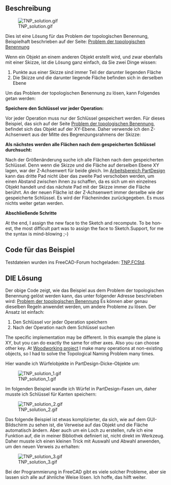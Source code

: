 <languages/>

{{Macro/de
|Name=Makro TNP-Lösung
|Icon=TNP_solution.png
|Description=Dies ist eine Lösung für das Problem der topologischen Benennung.
|Author=Dprojects
|Download=[https://wiki.freecad.org/images/e/e4/TNP_solution.png Werkzeugleisten-Symbol]
|Date=2022-08-16
|Version=1.0
}}

<span id="Description"></span>
==Beschreibung==

[[File:TNP_solution.gif]]

Dies ist eine Lösung für das Problem der topologischen Benennung, Beispielhaft beschrieben auf der Seite: [[Topological_naming_problem/de|Problem der topologischen Benennung]]

Wenn ein Objekt an einem anderen Objekt erstellt wird, und zwar ebenfalls mit einer Skizze, ist die Lösung ganz einfach, da Sie zwei Dinge wissen:

# Punkte aus einer Skizze sind immer Teil der darunter liegenden Fläche
# Die Skizze und die darunter liegende Fläche befinden sich in derselben Ebene 

Um das Problem der topologischen Benennung zu lösen, kann Folgendes getan werden:

'''Speichere den Schlüssel vor jeder Operation:'''

Vor jeder Operation muss nur der Schlüssel gespeichert werden. Für dieses Beispiel, das sich auf der Seite  [[Topological_naming_problem/de|Problem der topologischen Benennung]], befindet sich das Objekt auf der XY-Ebene. Daher verwende ich den Z-Achsenwert aus der Mitte des Begrenzungsrahmens der Skizze:

{{MacroCode|code=
ad = FreeCAD.ActiveDocument
p2 = ad.Pad002
s2 = p2.Profile[0]
key = round(s2.Shape.BoundBox.Center[2], precision)
}}

'''Als nächstes werden alle Flächen nach dem gespeicherten Schlüssel durchsucht:'''

Nach der Größenänderung suche ich alle Flächen nach dem gespeicherten Schlüssel. Denn wenn die Skizze und die Fläche auf derselben Ebene XY lagen, war der Z-Achsenwert für beide gleich. Im [[PartDesign_Workbench/de|Arbeitsbereich PartDesign]] kann das dritte Pad nicht über das zweite Pad verschoben werden, um einen Abstand zwischen ihnen zu schaffen, da es sich um ein einzelnes Objekt handelt und das nächste Pad mit der Skizze immer die Fläche berührt. An der neuen Fläche ist der Z-Achsenwert immer derselbe wie der gespeicherte Schlüssel. Es wird der Flächenindex zurückgegeben. Es muss nichts weiter getan werden. 

{{MacroCode|code=

def getFaceIndex(iObj, iBB):
	
	index = 0	

	for f in iObj.Shape.Faces:

		index += 1
		bb = round(f.BoundBox.Center[2], precision)
		if bb == iBB:
			return index

	return -1

}}

'''Abschließende Schritte'''

<div lang="en" dir="ltr" class="mw-content-ltr">
At the end, I assign the new face to the Sketch and recompute. To be honest, the most difficult part was to assign the face to Sketch.Support, for me the syntax is mind-blowing ;-)
</div>

<span id="Code_for_the_example"></span>
==Code für das Beispiel==

Testdateien wurden ins FreeCAD-Forum hochgeladen: [https://forum.freecad.org/download/file.php?id=198537 TNP.FCStd]. 

{{MacroCode|code=

__Title__="TNP_solution"
__Author__ = "Dprojects"
__Version__ = "1.0"
__Date__    = "2022-08-16"
__Comment__ = ""
__Web__ = "https://github.com/dprojects/Woodworking"
__Wiki__ = "https://wiki.freecad.org/TNP_solution"
__Icon__  = "https://wiki.freecad.org/images/e/e4/TNP_solution.png"
__IconW__  = "https://wiki.freecad.org/images/e/e4/TNP_solution.png"
__Help__ = "solution for Topological Naming Problem"
__Status__ = "stable"
__Requires__ = ""
__Communication__ = "https://wiki.freecad.org/index.php?title=User:Dprojects"

# ####################################################################
#
# This is solution for Topological Naming Problem described at 
# https://wiki.freecad.org/Topological_naming_problem
#
# MIT License
# 
# Copyright (c) 2022 Darek L github.com/dprojects
# 
# Permission is hereby granted, free of charge, to any 
# person obtaining a copy of this software and associated 
# documentation files (the "Software"), to deal in the 
# Software without restriction, including without limitation 
# the rights to use, copy, modify, merge, publish, distribute, 
# sublicense, and/or sell copies of the Software, and to permit 
# persons to whom the Software is furnished to do so, subject 
# to the following conditions:
# 
# The above copyright notice and this permission notice shall 
# be included in all copies or substantial portions of the Software.
# 
# THE SOFTWARE IS PROVIDED "AS IS", WITHOUT WARRANTY OF ANY KIND, 
# EXPRESS OR IMPLIED, INCLUDING BUT NOT LIMITED TO THE WARRANTIES 
# OF MERCHANTABILITY, FITNESS FOR A PARTICULAR PURPOSE AND 
# NONINFRINGEMENT. IN NO EVENT SHALL THE AUTHORS OR COPYRIGHT 
# HOLDERS BE LIABLE FOR ANY CLAIM, DAMAGES OR OTHER LIABILITY, 
# WHETHER IN AN ACTION OF CONTRACT, TORT OR OTHERWISE, ARISING FROM, 
# OUT OF OR IN CONNECTION WITH THE SOFTWARE OR THE USE OR OTHER 
# DEALINGS IN THE SOFTWARE.
# 
# ####################################################################

import FreeCAD

# this should be set according 
# FreeCAD user GUI precision settings
precision = 5

# global settings
ad = FreeCAD.ActiveDocument

# middle object to be resized
p1 = ad.Pad001
s1 = p1.Profile[0]

# top object bottom to store key
p2 = ad.Pad002
s2 = p2.Profile[0]

# ####################################################################
def getFaceIndex(iObj, iBB):
	
	index = 0	

	for f in iObj.Shape.Faces:

		index += 1
		bb = round(f.BoundBox.Center[2], precision)
		
		FreeCAD.Console.PrintMessage("\n")
		FreeCAD.Console.PrintMessage(index)
		FreeCAD.Console.PrintMessage(" ")
		FreeCAD.Console.PrintMessage(bb)

		if bb == iBB:
			FreeCAD.Console.PrintMessage(" <=== found")
			return index

	return -1

# ####################################################################
def makeTNP():

	# set key
	key = round(s2.Shape.BoundBox.Center[2], precision)

	# resize and cause TNP
	s1.setDatum(9, FreeCAD.Units.Quantity('350'))

	# recompute
	s1.recompute()
	p1.recompute()
	ad.recompute()

	FreeCAD.Console.PrintMessage("\n\n")
	FreeCAD.Console.PrintMessage("Stored key:"+str(key))
	FreeCAD.Console.PrintMessage("\n")

	# search all faces for solution
	solutionIndex = getFaceIndex(p1, key)
	solution = "Face"+str(solutionIndex)
	
	FreeCAD.Console.PrintMessage("\n\n")
	FreeCAD.Console.PrintMessage("Solution: "+solution)
	
	# set exact face to Sketch
	s2.Support = (p1, (solution,))
	ad.recompute()

# ####################################################################
def moveBack():

	s1.setDatum(9, FreeCAD.Units.Quantity('250'))
	s2.Support = (p1, ('Face13',))
	ad.recompute()

# ####################################################################
# main
# ####################################################################

# uncomment what you want
makeTNP()
#moveBack()

# ####################################################################

}}

<span id="THE_Solution"></span>
==DIE Lösung==

Der obige Code zeigt, wie das Beispiel aus dem Problem der topologischen Benennung gelöst werden kann, das unter folgender Adresse beschrieben wird: [[Topological_naming_problem/de|Problem der topologischen Benennung]] Es können aber genau dieselben Regeln anwendet werden, um andere Probleme zu lösen. Der Ansatz ist einfach:

# Den Schlüssel vor jeder Operation speichern
# Nach der Operation nach dem Schlüssel suchen

<div lang="en" dir="ltr" class="mw-content-ltr">
The specific implementation may be different. In this example the plane is XY, but you can do exactly the same for other axes. Also you can choose other key. At [https://github.com/dprojects/Woodworking Woodworking project] I make many operations at non-existing objects, so I had to solve the Topological Naming Problem many times.
</div> 

Hier wandle ich Würfelobjekte in PartDesign-Dicke-Objekte um:

<div lang="en" dir="ltr" class="mw-content-ltr">
[[File:TNP_solution_1.gif]]
</div>

Im folgenden Beispiel wandle ich Würfel in PartDesign-Fasen um, daher musste ich Schlüssel für Kanten speichern: 

[[File:TNP_solution_2.gif]]

Das folgende Beispiel ist etwas komplizierter, da sich, wie auf dem GUI-Bildschirm zu sehen ist, die Verweise auf das Objekt und die Fläche automatisch ändern. Aber auch um ein Loch zu erstellen, rufe ich eine Funktion auf, die in meiner Bibliothek definiert ist, nicht direkt im Werkzeug. Daher musste ich einen kleinen Trick mit Auswahl und Abwahl anwenden, um den neuen Verweis zu erhalten:

[[File:TNP_solution_3.gif]]
 

Bei der Programmierung in FreeCAD gibt es viele solcher Probleme, aber sie lassen sich alle auf ähnliche Weise lösen. Ich hoffe, das hilft weiter.


{{clear}}